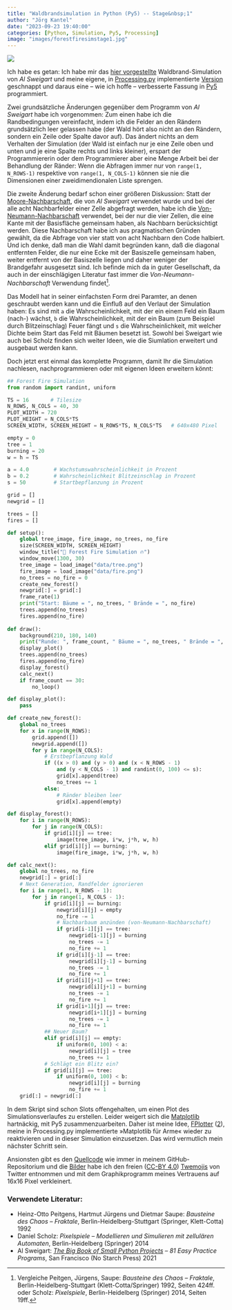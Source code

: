 ```yaml
---
title: "Waldbrandsimulation in Python (Py5) -- Stage&nbsp;1"
author: "Jörg Kantel"
date: "2023-09-23 19:40:00"
categories: [Python, Simulation, Py5, Processing]
image: "images/forestfiresimstage1.jpg"
---
```


[![](images/forestfiresimstage1-b.jpg)](https://www.flickr.com/photos/schockwellenreiter/53206780452/)

Ich habe es getan: Ich habe mir das [hier vorgestellte](https://kantel.github.io/posts/2023092001_game_engines_und_mehr/) Waldbrand-Simulation von *Al Sweigart* und meine eigene, in [Processing.py](http://cognitiones.kantel-chaos-team.de/programmierung/creativecoding/processing/processingpy.html) implementierte [Version](http://py.kantel-chaos-team.de.s3-website-us-east-1.amazonaws.com/12zellautom/#der-waldbrand-simulator) geschnappt und daraus eine -- wie ich hoffe -- verbesserte Fassung in [Py5](http://cognitiones.kantel-chaos-team.de/programmierung/creativecoding/processing/py5.html) programmiert.

Zwei grundsätzliche Änderungen gegenüber dem Programm von *Al Sweigart* habe ich vorgenommen: Zum einen habe ich die Randbedingungen vereinfacht, indem ich die Felder an den Rändern grundsätzlich leer gelassen habe (der Wald hört also nicht an den Rändern, sondern ein Zeile oder Spalte davor auf). Das ändert nichts an dem Verhalten der Simulation (der Wald ist einfach nur je eine Zeile oben und unten und je eine Spalte rechts und links kleiner), erspart der Programmiererin oder dem Programmierer aber eine Menge Arbeit bei der Behandlung der Ränder: Wenn die Abfragen immer nur von `range(1, N_ROWS-1)` respektive von `range(1, N_COLS-1)` können sie nie die Dimensionen einer zweidimendionalen Liste sprengen.

Die zweite Änderung bedarf schon einer größeren Diskussion: Statt der [Moore-Nachbarschaft](http://cognitiones.kantel-chaos-team.de/programmierung/softcomputing/moorenb.html), die von *Al Sweigart* verwendet wurde und bei der alle acht Nachbarfelder einer Zelle abgefragt werden, habe ich die [Von-Neumann-Nachbarschaft](http://cognitiones.kantel-chaos-team.de/programmierung/softcomputing/neumannnb.html) verwendet, bei der nur die vier Zellen, die eine Kante mit der Basisfläche gemeinsam haben, als Nachbarn berücksichtigt werden. Diese Nachbarschaft habe ich aus pragmatischen Gründen gewählt, da die Abfrage von vier statt von acht Nachbarn den Code halbiert. Und ich denke, daß man die Wahl damit begründen kann, daß die diagonal entfernten Felder, die nur eine Ecke mit der Basiszelle gemeinsam haben, weiter entfernt von der Basiszelle liegen und daher weniger der Brandgefahr ausgesetzt sind. Ich befinde mich da in guter Gesellschaft, da auch in der einschlägigen Literatur fast immer die *Von-Neumann-Nachbarschaft* Verwendung findet[^1].

[^1]: Vergleiche Peitgen, Jürgens, Saupe: *Bausteine des Chaos -- Fraktale*, Berlin-Heidelberg-Stuttgart (Klett-Cotta/Springer) 1992, Seiten 424ff. oder Scholz: *Pixelspiele*, Berlin-Heidelberg (Springer) 2014, Seiten 19ff.

Das Modell hat in seiner einfachsten Form drei Paramter, an denen geschraubt werden kann und die Einfluß auf den Verlaut der Simulation haben: Es sind mit `a` die Wahrscheinlichkeit, mit der ein einem Feld ein Baum (nach-) wächst, `b` die Wahrscheinlichkeit, mit der ein Baum (zum Beispiel durch Blitzeinschlag) Feuer fängt und `s` die Wahrscheinlichkeit, mit welcher Dichte beim Start das Feld mit Bäumen besetzt ist. Sowohl bei Sweigart wie auch bei Scholz finden sich weiter Ideen, wie die Siumlation erweitert und ausgebaut werden kann.

Doch jetzt erst einmal das komplette Programm, damit Ihr die Simulation nachlesen, nachprogrammieren oder mit eigenen Ideen erweitern könnt:

~~~python
## Forest Fire Simulation
from random import randint, uniform

TS = 16       # Tilesize
N_ROWS, N_COLS = 40, 30
PLOT_WIDTH = 720
PLOT_HEIGHT = N_COLS*TS
SCREEN_WIDTH, SCREEN_HEIGHT = N_ROWS*TS, N_COLS*TS   # 640x480 Pixel

empty = 0
tree = 1
burning = 20
w = h = TS

a = 4.0        # Wachstumswahrscheinlichkeit in Prozent
b = 0.2        # Wahrscheinlichkeit Blitzeinschlag in Prozent
s = 50         # Startbepflanzung in Prozent

grid = []
newgrid = []

trees = []
fires = []

def setup():
    global tree_image, fire_image, no_trees, no_fire
    size(SCREEN_WIDTH, SCREEN_HEIGHT)
    window_title("🌲 Forest Fire Simulation 🔥")
    window_move(1300, 30)
    tree_image = load_image("data/tree.png")
    fire_image = load_image("data/fire.png")
    no_trees = no_fire = 0
    create_new_forest()
    newgrid[:] = grid[:]
    frame_rate(1)
    print("Start: Bäume = ", no_trees, " Brände = ", no_fire)
    trees.append(no_trees)
    fires.append(no_fire)
    
def draw():
    background(210, 180, 140)
    print("Runde: ", frame_count, " Bäume = ", no_trees, " Brände = ", no_fire)
    display_plot()
    trees.append(no_trees)
    fires.append(no_fire)
    display_forest()
    calc_next()
    if frame_count == 30:
        no_loop()

def display_plot():
    pass

def create_new_forest():
    global no_trees
    for x in range(N_ROWS):
        grid.append([])
        newgrid.append([])
        for y in range(N_COLS):
            # Erstbepflanzung Wald
            if ((x > 0) and (y > 0) and (x < N_ROWS - 1)
                and (y < N_COLS - 1) and randint(0, 100) <= s):
                grid[x].append(tree)
                no_trees += 1
            else:
                # Ränder bleiben leer
                grid[x].append(empty)

def display_forest():
    for i in range(N_ROWS):
        for j in range(N_COLS):
            if grid[i][j] == tree:
                image(tree_image, i*w, j*h, w, h)
            elif grid[i][j] == burning:
                image(fire_image, i*w, j*h, w, h)

def calc_next():
    global no_trees, no_fire
    newgrid[:] = grid[:]
    # Next Generation, Randfelder ignorieren
    for i in range(1, N_ROWS - 1):
        for j in range(1, N_COLS - 1):
            if grid[i][j] == burning:
                newgrid[i][j] = empty
                no_fire -= 1
                # Nachbarbaum anzünden (von-Neumann-Nachbarschaft)
                if grid[i-1][j] == tree:
                    newgrid[i-1][j] = burning
                    no_trees -= 1
                    no_fire += 1
                if grid[i][j-1] == tree:
                    newgrid[i][j-1] = burning
                    no_trees -= 1
                    no_fire += 1
                if grid[i][j+1] == tree:
                    newgrid[i][j+1] = burning
                    no_trees -= 1
                    no_fire += 1
                if grid[i+1][j] == tree:
                    newgrid[i+1][j] = burning
                    no_trees -= 1
                    no_fire += 1
            ## Neuer Baum?
            elif grid[i][j] == empty:
                if uniform(0, 100) < a:
                    newgrid[i][j] = tree
                    no_trees += 1
            # Schlägt ein Blitz ein?
            if grid[i][j] == tree:
                if uniform(0, 100) < b:
                    newgrid[i][j] = burning
                    no_fire += 1
    grid[:] = newgrid[:]
~~~

In dem Skript sind schon Slots offengehalten, um einen Plot des Simulationsverlaufes zu erstellen. Leider weigert sich die [Matplotlib](http://cognitiones.kantel-chaos-team.de/programmierung/python/matplotlib.html) hartnäckig, mit Py5 zusammenzuarbeiten. Daher ist meine Idee, [FPlotter](http://blog.schockwellenreiter.de/2021/03/2021031901.html) ([2](http://blog.schockwellenreiter.de/2021/03/2021033002.html)), meine in Processing.py implementierte »Matplotlib für Arme« wieder zu reaktivieren und in dieser Simulation einzusetzen. Das wird vermutlich mein nächster Schritt sein.

Ansionsten gibt es den [Quellcode](https://github.com/kantel/py5/tree/main/forestfire) wie immer in meinem GitHub-Repositorium und die [Bilder](https://github.com/kantel/py5/tree/main/forestfire/data) habe ich den freien ([CC-BY 4.0](https://creativecommons.org/licenses/by/4.0/)) [Twemojis](https://twemoji.twitter.com/) von Twitter entnommen und mit dem Graphikprogramm meines Vertrauens auf 16x16 Pixel verkleinert.

### Verwendete Literatur:

- Heinz-Otto Peitgens, Hartmut Jürgens und Dietmar Saupe: *Bausteine des Chaos -- Fraktale*, Berlin-Heidelberg-Stuttgart (Springer, Klett-Cotta) 1992
- Daniel Scholz: *Pixelspiele -- Modellieren und Simulieren mit zellulären Automaten*, Berlin-Heidelberg (Springer) 2014
- Al Sweigart: *[The Big Book of Small Python Projects](https://inventwithpython.com/bigbookpython/) -- 81 Easy Practice Programs*, San Francisco (No Starch Press) 2021